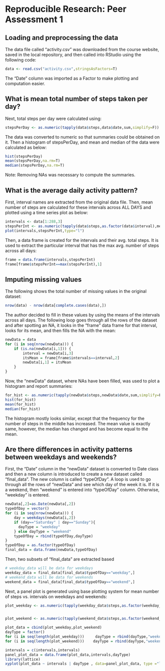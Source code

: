 # Reproducible Research: Peer Assessment 1


## Loading and preprocessing the data

The data file called "activity.csv" was downloaded from the course website, saved
in the local repository, and then called into RStudio using the following code:

```r
data <- read.csv("activity.csv",stringsAsFactors=T)

```
The "Date" column was imported as a Factor to make plotting and computation 
easier.

## What is mean total number of steps taken per day?

Next, total steps per day were calculated using:
```r
stepsPerDay <- as.numeric(tapply(data$steps,data$date,sum,simplify=F))

```
The data was converted to numeric so that summaries could be obtained on it.
Then a histogram of stepsPerDay, and mean and median of the data were calculated
as below:
```r
hist(stepsPerDay)
mean(stepsPerDay,na.rm=T)
median(stepsPerDay,na.rm=T)
```
Note: Removing NAs was necessary to compute the summaries.


## What is the average daily activity pattern?

First, interval names are extracted from the original data file. Then, mean number
of steps are calculated for these intervals across ALL DAYS and plotted using a
time series plot as below:
```r
intervals <- data[1:288,3]
stepsPerInt <- as.numeric(tapply(data$steps,as.factor(data$interval),mean,simplify=F,na.rm=TRUE))
plot(intervals,stepsPerInt,type="l")
```

Then, a data frame is created for the intervals and their avg. total steps. It is used to extract the particular interval that has the max avg. number of steps
across all days:
```r
frame = data.frame(intervals,stepsPerInt)
frame[frame$stepsPerInt==max(stepsPerInt),1]

```

## Imputing missing values


The following shows the total number of missing values in the original dataset:
```r
nrow(data) - nrow(data[complete.cases(data),])

```
The author decided to fill in these values by using the means of the intervals
across all days. The following loop goes through all the rows of the dataset and
after spotting an NA, it looks in the "frame" data frame for that interval, looks
for its mean, and then fills the NA with the mean:
```r
newData = data
for (i in seq(nrow(newData))) {
    if (is.na(newData[i,1])) {
        interval = newData[i,3]
        itsMean = frame[frame$intervals==interval,2]
        newData[i,1] = itsMean
    }
}
```

Now, the "newData" dataset, where NAs have been filled, was used to plot a histogram and report summaries:
```r
for_hist <- as.numeric(tapply(newData$steps,newData$date,sum,simplify=F))
hist(for_hist)
mean(for_hist)
median(for_hist)
```
The histogram mostly looks similar, except that the frequency for the number of
steps in the middle has increased. The mean value is exactly same, however, the median has changed and has become equal to the mean. 

## Are there differences in activity patterns between weekdays and weekends?

First, the "Date" column in the "newData" dataset is converted to Date class and then a new column is introduced to create a new dataset called "final_data". The new column is called "typeOfDay". A loop is used to go through all the rows of "newData" and see which day of the week it is. If it is a weekend, then "weekend" is entered into "typeOfDay" column. Otherwise, "weekday" is entered. 

```r
newData[,2]=as.Date(newData[,2])
typeOfDay = vector()
for (i in seq(nrow(newData))) {
    day = weekdays(newData[i,2])
    if (day=="Saturday" | day=="Sunday"){
      dayType = "weekday"
    } else dayType = "weekend" 
    typeOfDay = rbind(typeOfDay,dayType)  
}
typeOfDay = as.factor(typeOfDay)
final_data = data.frame(newData,typeOfDay)

```
Then, two subsets of "final_data" are extracted based 

```r
# weekday_data will be data for weekdays
weekday_data = final_data[final_data$typeOfDay=="weekday",]
# weekend_data will be data for weekends
weekend_data = final_data[final_data$typeOfDay=="weekend",]
```

Next, a panel plot is generated using base plotting system for mean number of 
steps vs. intervals on weekdays and weekends:

```r

plot_weekday <- as.numeric(tapply(weekday_data$steps,as.factor(weekday_data$interval),mean,simplify=F))


plot_weekend <- as.numeric(tapply(weekend_data$steps,as.factor(weekend_data$interval),mean,simplify=F))

plot_data = cbind(plot_weekday,plot_weekend)
dayType = factor()
for (i in seq(length(plot_weekday)))     dayType = rbind(dayType,"weekday")
for (i in seq(length(plot_weekend)))    dayType = rbind(dayType,"weekend")

intervals = c(intervals,intervals)
panel_plot_data = data.frame(plot_data,intervals,dayType)
library(lattice)
xyplot(plot_data ~ intervals | dayType , data=panel_plot_data, type ="l")
```
